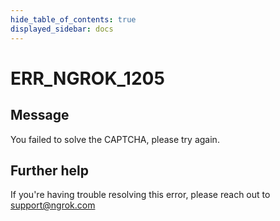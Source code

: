 ```yaml
---
hide_table_of_contents: true
displayed_sidebar: docs
---
```



# ERR_NGROK_1205

## Message

You failed to solve the CAPTCHA, please try again.

<ErrorDetails error="err_ngrok_1205" />

## Further help

If you're having trouble resolving this error, please reach out to [support@ngrok.com](mailto:support@ngrok.com?subject=Help%20with%20ERR_NGROK_1205)
